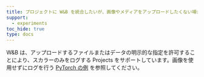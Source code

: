 ```yaml
---
title: プロジェクトに W&B を統合したいが、画像やメディアをアップロードしたくない場合はどうすればいいですか？
support:
  - experiments
toc_hide: true
type: docs
---
```

W&B は、アップロードするファイルまたはデータの明示的な指定を許可することにより、スカラーのみをログする Projects をサポートしています。画像を使用せずにログを行う [PyTorch の例](http://wandb.me/pytorch-colab) を参照してください。